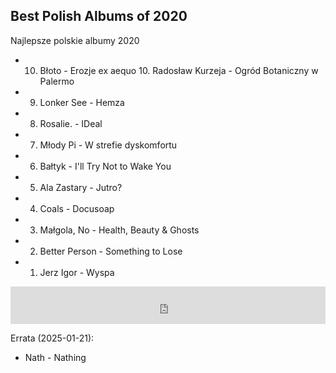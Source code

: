 ## Best Polish Albums of 2020

Najlepsze polskie albumy 2020

- 10. Błoto - Erozje
      ex aequo 10. Radosław Kurzeja - Ogród Botaniczny w Palermo
- 9. Lonker See - Hemza
- 8. Rosalie. - IDeal
- 7. Młody Pi - W strefie dyskomfortu
- 6. Bałtyk - I'll Try Not to Wake You
- 5. Ala Zastary - Jutro?
- 4. Coals - Docusoap
- 3. Małgola, No - Health, Beauty & Ghosts
- 2. Better Person - Something to Lose
- 1. Jerz Igor - Wyspa

<iframe width="100%" height="60" src="https://player-widget.mixcloud.com/widget/iframe/?hide_cover=1&mini=1&light=1&feed=%2Fkrzysztof-ciach%2Fpolonez-12012021-podsumowanie-2020-najlepsze-albumy-top-10%2F" frameborder="0" ></iframe>

Errata (2025-01-21): 
- Nath - Nathing